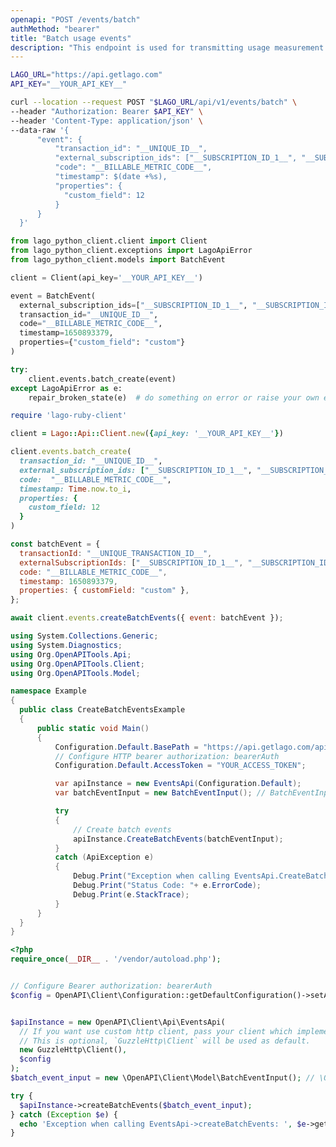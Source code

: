 ```yaml
---
openapi: "POST /events/batch"
authMethod: "bearer"
title: "Batch usage events"
description: "This endpoint is used for transmitting usage measurement events in batch multiple subscriptions of the same customer."
---
```


<RequestExample>

```bash cURL
LAGO_URL="https://api.getlago.com"
API_KEY="__YOUR_API_KEY__"

curl --location --request POST "$LAGO_URL/api/v1/events/batch" \
--header "Authorization: Bearer $API_KEY" \
--header 'Content-Type: application/json' \
--data-raw '{
      "event": {
          "transaction_id": "__UNIQUE_ID__",
          "external_subscription_ids": ["__SUBSCRIPTION_ID_1__", "__SUBSCRIPTION_ID_2__"],
          "code": "__BILLABLE_METRIC_CODE__",
          "timestamp": $(date +%s),
          "properties": {
            "custom_field": 12
          }
      }
  }'
```

```python Python
from lago_python_client.client import Client
from lago_python_client.exceptions import LagoApiError
from lago_python_client.models import BatchEvent

client = Client(api_key='__YOUR_API_KEY__')

event = BatchEvent(
  external_subscription_ids=["__SUBSCRIPTION_ID_1__", "__SUBSCRIPTION_ID_2__"],
  transaction_id="__UNIQUE_ID__",
  code="__BILLABLE_METRIC_CODE__",
  timestamp=1650893379,
  properties={"custom_field": "custom"}
)

try:
    client.events.batch_create(event)
except LagoApiError as e:
    repair_broken_state(e)  # do something on error or raise your own exception
```

```ruby Ruby
require 'lago-ruby-client'

client = Lago::Api::Client.new({api_key: '__YOUR_API_KEY__'})

client.events.batch_create(
  transaction_id: "__UNIQUE_ID__",
  external_subscription_ids: ["__SUBSCRIPTION_ID_1__", "__SUBSCRIPTION_ID_2__"],
  code:  "__BILLABLE_METRIC_CODE__",
  timestamp: Time.now.to_i,
  properties: {
    custom_field: 12
  }
)
```

```js Javascript
const batchEvent = {
  transactionId: "__UNIQUE_TRANSACTION_ID__",
  externalSubscriptionIds: ["__SUBSCRIPTION_ID_1__", "__SUBSCRIPTION_ID_2__"],
  code: "__BILLABLE_METRIC_CODE__",
  timestamp: 1650893379,
  properties: { customField: "custom" },
};

await client.events.createBatchEvents({ event: batchEvent });
```

```csharp C#
using System.Collections.Generic;
using System.Diagnostics;
using Org.OpenAPITools.Api;
using Org.OpenAPITools.Client;
using Org.OpenAPITools.Model;

namespace Example
{
  public class CreateBatchEventsExample
  {
      public static void Main()
      {
          Configuration.Default.BasePath = "https://api.getlago.com/api/v1";
          // Configure HTTP bearer authorization: bearerAuth
          Configuration.Default.AccessToken = "YOUR_ACCESS_TOKEN";

          var apiInstance = new EventsApi(Configuration.Default);
          var batchEventInput = new BatchEventInput(); // BatchEventInput | Batch events payload

          try
          {
              // Create batch events
              apiInstance.CreateBatchEvents(batchEventInput);
          }
          catch (ApiException e)
          {
              Debug.Print("Exception when calling EventsApi.CreateBatchEvents: " + e.Message );
              Debug.Print("Status Code: "+ e.ErrorCode);
              Debug.Print(e.StackTrace);
          }
      }
  }
}
```

```php PHP
<?php
require_once(__DIR__ . '/vendor/autoload.php');


// Configure Bearer authorization: bearerAuth
$config = OpenAPI\Client\Configuration::getDefaultConfiguration()->setAccessToken('YOUR_ACCESS_TOKEN');


$apiInstance = new OpenAPI\Client\Api\EventsApi(
  // If you want use custom http client, pass your client which implements `GuzzleHttp\ClientInterface`.
  // This is optional, `GuzzleHttp\Client` will be used as default.
  new GuzzleHttp\Client(),
  $config
);
$batch_event_input = new \OpenAPI\Client\Model\BatchEventInput(); // \OpenAPI\Client\Model\BatchEventInput | Batch events payload

try {
  $apiInstance->createBatchEvents($batch_event_input);
} catch (Exception $e) {
  echo 'Exception when calling EventsApi->createBatchEvents: ', $e->getMessage(), PHP_EOL;
}
```

</RequestExample>

